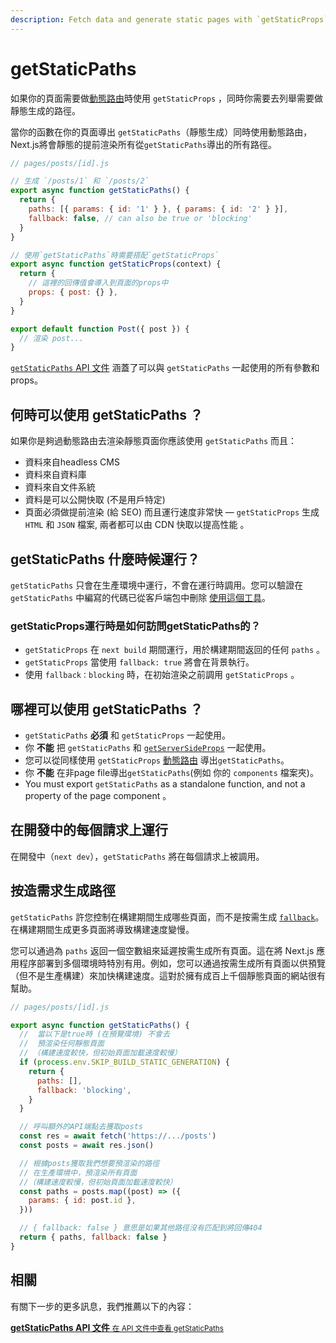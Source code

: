 ```yaml
---
description: Fetch data and generate static pages with `getStaticProps`. Learn more about this API for data fetching in Next.js.
---
```


# getStaticPaths

如果你的頁面需要做[動態路由](/docs/routing/dynamic-routes)時使用 `getStaticProps` ，同時你需要去列舉需要做靜態生成的路徑。

當你的函數在你的頁面導出 `getStaticPaths`（靜態生成）同時使用動態路由，Next.js將會靜態的提前渲染所有從`getStaticPaths`導出的所有路徑。

```jsx
// pages/posts/[id].js

// 生成 `/posts/1` 和 `/posts/2`
export async function getStaticPaths() {
  return {
    paths: [{ params: { id: '1' } }, { params: { id: '2' } }],
    fallback: false, // can also be true or 'blocking'
  }
}

// 使用`getStaticPaths`時需要搭配`getStaticProps`
export async function getStaticProps(context) {
  return {
    // 這裡的回傳值會導入到頁面的props中
    props: { post: {} },
  }
}

export default function Post({ post }) {
  // 渲染 post...
}
```

[`getStaticPaths` API 文件](/docs/api-reference/data-fetching/get-static-paths) 涵蓋了可以與 `getStaticPaths` 一起使用的所有參數和props。

## 何時可以使用 getStaticPaths ？

如果你是夠過動態路由去渲染靜態頁面你應該使用 `getStaticPaths` 而且：

- 資料來自headless CMS
- 資料來自資料庫
- 資料來自文件系統
- 資料是可以公開快取 (不是用戶特定)
- 頁面必須做提前渲染 (給 SEO) 而且運行速度非常快 — `getStaticProps` 生成 `HTML` 和 `JSON` 檔案, 兩者都可以由 CDN 快取以提高性能 。

## getStaticPaths 什麼時候運行？

`getStaticPaths` 只會在生產環境中運行，不會在運行時調用。您可以驗證在 `getStaticPaths` 中編寫的代碼已從客戶端包中刪除 [使用這個工具](https://next-code-elimination.vercel.app/)。

### getStaticProps運行時是如何訪問getStaticPaths的？

- `getStaticProps` 在 `next build` 期間運行，用於構建期間返回的任何 `paths` 。
- `getStaticProps` 當使用 `fallback: true` 將會在背景執行。
- 使用 `fallback：blocking` 時，在初始渲染之前調用 `getStaticProps` 。

## 哪裡可以使用 getStaticPaths ？

- `getStaticPaths` **必須** 和 `getStaticProps` 一起使用。
- 你 **不能** 把 `getStaticPaths` 和 [`getServerSideProps`](/docs/basic-features/data-fetching/get-server-side-props.md) 一起使用。
- 您可以從同樣使用 `getStaticProps` [動態路由](/docs/routing/dynamic-routes.md) 導出`getStaticPaths`。
- 你 **不能** 在非page file導出`getStaticPaths`(例如 你的 `components` 檔案夾)。
- You must export `getStaticPaths` as a standalone function, and not a property of the page component 。

## 在開發中的每個請求上運行

在開發中（`next dev`），`getStaticPaths` 將在每個請求上被調用。

## 按造需求生成路徑

`getStaticPaths` 許您控制在構建期間生成哪些頁面，而不是按需生成 [`fallback`](/docs/api-reference/data-fetching/get-static-paths.md#fallback-blocking)。 在構建期間生成更多頁面將導致構建速度變慢。


您可以通過為 `paths` 返回一個空數組來延遲按需生成所有頁面。這在將 Next.js 應用程序部署到多個環境時特別有用。例如，您可以通過按需生成所有頁面以供預覽（但不是生產構建）來加快構建速度。這對於擁有成百上千個靜態頁面的網站很有幫助。

```jsx
// pages/posts/[id].js

export async function getStaticPaths() {
  //  當以下是true時 (在預覽環境) 不會去
  //  預渲染任何靜態頁面
  // （構建速度較快，但初始頁面加載速度較慢）
  if (process.env.SKIP_BUILD_STATIC_GENERATION) {
    return {
      paths: [],
      fallback: 'blocking',
    }
  }

  // 呼叫額外的API端點去獲取posts
  const res = await fetch('https://.../posts')
  const posts = await res.json()

  // 根據posts獲取我們想要預渲染的路徑
  // 在生產環境中，預渲染所有頁面
  //（構建速度較慢，但初始頁面加載速度較快）
  const paths = posts.map((post) => ({
    params: { id: post.id },
  }))

  // { fallback: false } 意思是如果其他路徑沒有匹配到將回傳404
  return { paths, fallback: false }
}
```

## 相關

有關下一步的更多訊息，我們推薦以下的內容：

<div className="card">
  <a href="/docs/api-reference/data-fetching/get-static-paths.md">
    <b>getStaticPaths API 文件</b>
    <small>在 API 文件中查看 getStaticPaths</small>
  </a>
</div>

